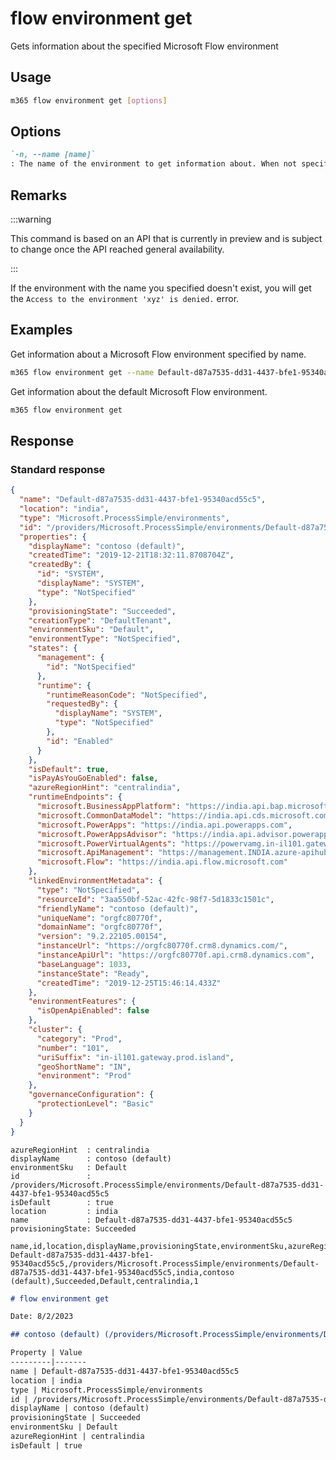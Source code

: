 
# flow environment get

Gets information about the specified Microsoft Flow environment

## Usage

```sh
m365 flow environment get [options]
```

## Options

```md definition-list
`-n, --name [name]`
: The name of the environment to get information about. When not specified, the default environment is retrieved.
```

<Global />

## Remarks

:::warning

This command is based on an API that is currently in preview and is subject to change once the API reached general availability.

:::

If the environment with the name you specified doesn't exist, you will get the `Access to the environment 'xyz' is denied.` error.

## Examples

Get information about a Microsoft Flow environment specified by name.

```sh
m365 flow environment get --name Default-d87a7535-dd31-4437-bfe1-95340acd55c5
```

Get information about the default Microsoft Flow environment.

```sh
m365 flow environment get
```

## Response

### Standard response

<Tabs>
  <TabItem value="JSON">

  ```json
  {
    "name": "Default-d87a7535-dd31-4437-bfe1-95340acd55c5",
    "location": "india",
    "type": "Microsoft.ProcessSimple/environments",
    "id": "/providers/Microsoft.ProcessSimple/environments/Default-d87a7535-dd31-4437-bfe1-95340acd55c5",
    "properties": {
      "displayName": "contoso (default)",
      "createdTime": "2019-12-21T18:32:11.8708704Z",
      "createdBy": {
        "id": "SYSTEM",
        "displayName": "SYSTEM",
        "type": "NotSpecified"
      },
      "provisioningState": "Succeeded",
      "creationType": "DefaultTenant",
      "environmentSku": "Default",
      "environmentType": "NotSpecified",
      "states": {
        "management": {
          "id": "NotSpecified"
        },
        "runtime": {
          "runtimeReasonCode": "NotSpecified",
          "requestedBy": {
            "displayName": "SYSTEM",
            "type": "NotSpecified"
          },
          "id": "Enabled"
        }
      },
      "isDefault": true,
      "isPayAsYouGoEnabled": false,
      "azureRegionHint": "centralindia",
      "runtimeEndpoints": {
        "microsoft.BusinessAppPlatform": "https://india.api.bap.microsoft.com",
        "microsoft.CommonDataModel": "https://india.api.cds.microsoft.com",
        "microsoft.PowerApps": "https://india.api.powerapps.com",
        "microsoft.PowerAppsAdvisor": "https://india.api.advisor.powerapps.com",
        "microsoft.PowerVirtualAgents": "https://powervamg.in-il101.gateway.prod.island.powerapps.com",
        "microsoft.ApiManagement": "https://management.INDIA.azure-apihub.net",
        "microsoft.Flow": "https://india.api.flow.microsoft.com"
      },
      "linkedEnvironmentMetadata": {
        "type": "NotSpecified",
        "resourceId": "3aa550bf-52ac-42fc-98f7-5d1833c1501c",
        "friendlyName": "contoso (default)",
        "uniqueName": "orgfc80770f",
        "domainName": "orgfc80770f",
        "version": "9.2.22105.00154",
        "instanceUrl": "https://orgfc80770f.crm8.dynamics.com/",
        "instanceApiUrl": "https://orgfc80770f.api.crm8.dynamics.com",
        "baseLanguage": 1033,
        "instanceState": "Ready",
        "createdTime": "2019-12-25T15:46:14.433Z"
      },
      "environmentFeatures": {
        "isOpenApiEnabled": false
      },
      "cluster": {
        "category": "Prod",
        "number": "101",
        "uriSuffix": "in-il101.gateway.prod.island",
        "geoShortName": "IN",
        "environment": "Prod"
      },
      "governanceConfiguration": {
        "protectionLevel": "Basic"
      }
    }
  }
  ```

  </TabItem>
  <TabItem value="Text">

  ```text
  azureRegionHint  : centralindia
  displayName      : contoso (default)
  environmentSku   : Default
  id               : /providers/Microsoft.ProcessSimple/environments/Default-d87a7535-dd31-4437-bfe1-95340acd55c5
  isDefault        : true
  location         : india
  name             : Default-d87a7535-dd31-4437-bfe1-95340acd55c5
  provisioningState: Succeeded
  ```

  </TabItem>
  <TabItem value="CSV">

  ```csv
  name,id,location,displayName,provisioningState,environmentSku,azureRegionHint,isDefault
  Default-d87a7535-dd31-4437-bfe1-95340acd55c5,/providers/Microsoft.ProcessSimple/environments/Default-d87a7535-dd31-4437-bfe1-95340acd55c5,india,contoso (default),Succeeded,Default,centralindia,1  
  ```

  </TabItem>
  <TabItem value="Markdown">

  ```md
  # flow environment get

  Date: 8/2/2023

  ## contoso (default) (/providers/Microsoft.ProcessSimple/environments/Default-d87a7535-dd31-4437-bfe1-95340acd55c5)

  Property | Value
  ---------|-------
  name | Default-d87a7535-dd31-4437-bfe1-95340acd55c5
  location | india
  type | Microsoft.ProcessSimple/environments
  id | /providers/Microsoft.ProcessSimple/environments/Default-d87a7535-dd31-4437-bfe1-95340acd55c5
  displayName | contoso (default)
  provisioningState | Succeeded
  environmentSku | Default
  azureRegionHint | centralindia
  isDefault | true
  ```

  </TabItem>
</Tabs>
